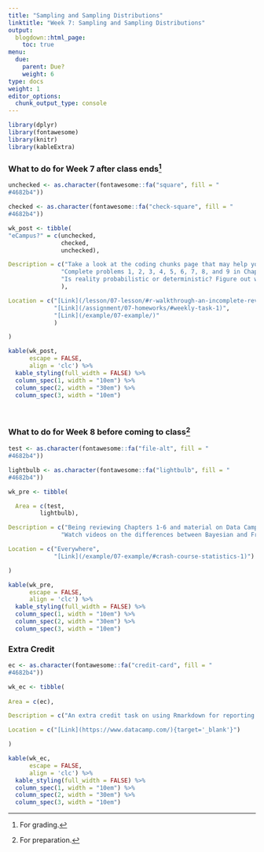 ```yaml
---
title: "Sampling and Sampling Distributions"
linktitle: "Week 7: Sampling and Sampling Distributions"
output:
  blogdown::html_page:
    toc: true
menu:
  due:
    parent: Due?
    weight: 6
type: docs
weight: 1
editor_options: 
  chunk_output_type: console
---
```


```r
library(dplyr)
library(fontawesome)
library(knitr)
library(kableExtra)
```

### What to do for Week 7 after class ends^[For grading.]

```r
unchecked <- as.character(fontawesome::fa("square", fill = "
#4682b4"))

checked <- as.character(fontawesome::fa("check-square", fill = "
#4682b4"))

wk_post <- tibble(
"eCampus?" = c(unchecked, 
               checked,
               unchecked),

Description = c("Take a look at the coding chunks page that may help you on the upcoming exam.",
               "Complete problems 1, 2, 3, 4, 5, 6, 7, 8, and 9 in Chapter 6.",
               "Is reality probabilistic or deterministic? Figure out what kind of statistical thinking you have."
               ),

Location = c("[Link](/lesson/07-lesson/#r-walkthrough-an-incomplete-review-of-descriptive-statistics-com)",
             "[Link](/assignment/07-homeworks/#weekly-task-1)",
             "[Link](/example/07-example/)"
             )

)
```

```r
kable(wk_post, 
      escape = FALSE,
      align = 'clc') %>%
  kable_styling(full_width = FALSE) %>%
  column_spec(1, width = "10em") %>%
  column_spec(2, width = "30em") %>%
  column_spec(3, width = "10em")
```

<br />

### What to do for Week 8 before coming to class^[For preparation.]

```r
test <- as.character(fontawesome::fa("file-alt", fill = "
#4682b4"))

lightbulb <- as.character(fontawesome::fa("lightbulb", fill = "
#4682b4"))

wk_pre <- tibble(

  Area = c(test, 
         lightbulb),

Description = c("Being reviewing Chapters 1-6 and material on Data Camp/Walkthroughs for the exam.",
               "Watch videos on the differences between Bayesian and Frequentist Statistics.^[Optional but recommended.]"),

Location = c("Everywhere", 
             "[Link](/example/07-example/#crash-course-statistics-1)")

)
```

```r
kable(wk_pre, 
      escape = FALSE,
      align = 'clc') %>%
  kable_styling(full_width = FALSE) %>%
  column_spec(1, width = "10em") %>%
  column_spec(2, width = "30em") %>%
  column_spec(3, width = "10em")
```

### Extra Credit

```r
ec <- as.character(fontawesome::fa("credit-card", fill = "
#4682b4"))

wk_ec <- tibble(
  
Area = c(ec),

Description = c("An extra credit task on using Rmarkdown for reporting purposes has posted."),

Location = c("[Link](https://www.datacamp.com/){target='_blank'}")

)

```

```r
kable(wk_ec, 
      escape = FALSE,
      align = 'clc') %>%
  kable_styling(full_width = FALSE) %>%
  column_spec(1, width = "10em") %>%
  column_spec(2, width = "30em") %>%
  column_spec(3, width = "10em")
```